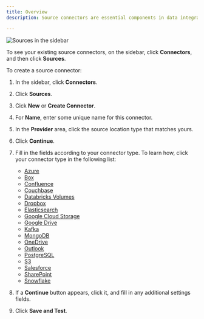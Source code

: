 ```yaml
---
title: Overview
description: Source connectors are essential components in data integration systems that establish a link between your files and the data ingestion process. They facilitate the batch processing of files, allowing for the systematic retrieval and ingestion of data stored in various file formats.

---
```


![Sources in the sidebar](/img/platform/Sources-Sidebar.png)

To see your existing source connectors, on the sidebar, click **Connectors**, and then click **Sources**.

To create a source connector:

1. In the sidebar, click **Connectors**.
2. Click **Sources**.
3. Cick **New** or **Create Connector**.
4. For **Name**, enter some unique name for this connector.
5. In the **Provider** area, click the source location type that matches yours.
6. Click **Continue**.
7. Fill in the fields according to your connector type. To learn how, click your connector type in the following list:

   - [Azure](/platform/sources/azure-blob-storage)
   - [Box](/platform/sources/box)
   - [Confluence](/platform/sources/confluence)
   - [Couchbase](/platform/sources/couchbase)
   - [Databricks Volumes](/platform/sources/databricks-volumes)
   - [Dropbox](/platform/sources/dropbox)
   - [Elasticsearch](/platform/sources/elasticsearch)
   - [Google Cloud Storage](/platform/sources/google-cloud)
   - [Google Drive](/platform/sources/google-drive)
   - [Kafka](/platform/sources/kafka)
   - [MongoDB](/platform/sources/mongodb)
   - [OneDrive](/platform/sources/onedrive)
   - [Outlook](/platform/sources/outlook)
   - [PostgreSQL](/platform/sources/postgresql)
   - [S3](/platform/sources/s3)
   - [Salesforce](/platform/sources/salesforce)
   - [SharePoint](/platform/sources/sharepoint)
   - [Snowflake](/platform/sources/snowflake)
        
8. If a **Continue** button appears, click it, and fill in any additional settings fields.
9. Click **Save and Test**. 
